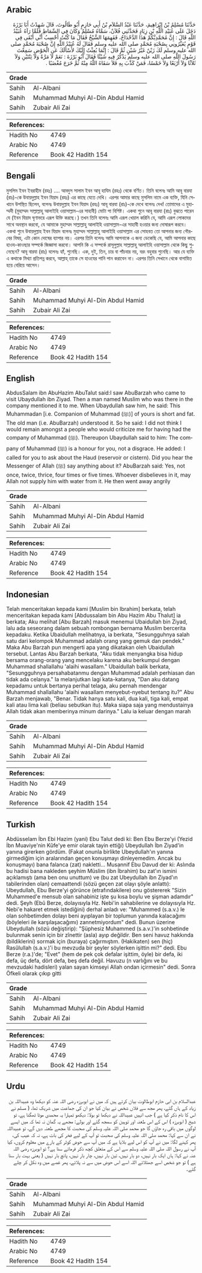 ## Arabic


<div dir="rtl" lang="ar" style={{fontSize:'larger',backgroundColor:'#f8f9fa',padding:20}}>
حَدَّثَنَا مُسْلِمُ بْنُ إِبْرَاهِيمَ، حَدَّثَنَا عَبْدُ السَّلاَمِ بْنُ أَبِي حَازِمٍ أَبُو طَالُوتَ، قَالَ شَهِدْتُ أَبَا بَرْزَةَ دَخَلَ عَلَى عُبَيْدِ اللَّهِ بْنِ زِيَادٍ فَحَدَّثَنِي فُلاَنٌ، سَمَّاهُ مُسْلِمٌ وَكَانَ فِي السِّمَاطِ فَلَمَّا رَآهُ عُبَيْدُ اللَّهِ قَالَ ‏:‏ إِنَّ مُحَمَّدِيَّكُمْ هَذَا الدَّحْدَاحُ، فَفَهِمَهَا الشَّيْخُ فَقَالَ مَا كُنْتُ أَحْسِبُ أَنِّي أَبْقَى فِي قَوْمٍ يُعَيِّرُونِي بِصُحْبَةِ مُحَمَّدٍ صلى الله عليه وسلم فَقَالَ لَهُ عُبَيْدُ اللَّهِ إِنَّ صُحْبَةَ مُحَمَّدٍ صلى الله عليه وسلم لَكَ زَيْنٌ غَيْرُ شَيْنٍ ثُمَّ قَالَ ‏:‏ إِنَّمَا بُعِثْتُ إِلَيْكَ لأَسْأَلَكَ عَنِ الْحَوْضِ سَمِعْتَ رَسُولَ اللَّهِ صلى الله عليه وسلم يَذْكُرُ فِيهِ شَيْئًا فَقَالَ أَبُو بَرْزَةَ ‏:‏ نَعَمْ لاَ مَرَّةً وَلاَ ثِنْتَيْنِ وَلاَ ثَلاَثًا وَلاَ أَرْبَعًا وَلاَ خَمْسًا، فَمَنْ كَذَّبَ بِهِ فَلاَ سَقَاهُ اللَّهُ مِنْهُ ثُمَّ خَرَجَ مُغْضَبًا ‏.‏
</div>
<div style={{backgroundColor:'#f8f9fa',padding:20, marginBottom: 10}}><table> <thead> <tr> <th>Grade</th> <th></th> </tr> </thead> <tbody> <tr><td>Sahih</td><td>Al-Albani</td></tr><tr><td>Sahih</td><td>Muhammad Muhyi Al-Din Abdul Hamid</td></tr><tr><td>Sahih</td><td>Zubair Ali Zai</td></tr></tbody></table><table> <thead> <tr> <th>References:</th> <th></th> </tr> </thead> <tbody><tr><td>Hadith No</td><td>4749</td></tr><tr><td>Arabic No</td><td>4749</td></tr><tr><td>Reference</td><td>Book 42 Hadith 154</td></tr></tbody></table></div>

## Bengali


<div dir="ltr" lang="bn" style={{fontSize:'larger',backgroundColor:'#f8f9fa',padding:20}}>
মুসলিম ইবন ইবরাহীম (রহঃ) .... আবদুস সালাম ইবন আবূ হাযিম (রহঃ) থেকে বর্ণিত। তিনি বলেনঃ আমি আবূ বারযা (রাঃ)-কে উবায়দুল্লাহ ইবন যিয়াদ (রহঃ) এর কাছে যেতে দেখি। এরপর আমার কাছে মুসলিম নামে এক ব্যক্তি, যিনি সেখানে উপস্থিত ছিলেন, বলেনঃ উবায়দুল্লাহ ইবন যিয়াদ (রহঃ) আবূ বারযা (রাঃ)-কে দেখে বলেনঃ দেখ! তোমাদের এ মুহাম্মদী (মুহাম্মদ সাল্লাল্লাহু আলাইহি ওয়াসাল্লাম-এর সাহাবী) মোটা পা বিশিষ্ট। একথা শুনে আবূ বারযা (রাঃ) বুঝতে পারেন যে (ইবন যিয়াদ ঘৃণাভরে এরূপ উক্তি করছে।) তখন তিনি বলেনঃ আমি এরূপ খেয়াল করিনি যে, আমি এরূপ লোকদের সাথে অবস্থান করবো, যে আমাকে মুহাম্মদ সাল্লাল্লাহু আলাইহি ওয়াসাল্লাম-এর সাহাবী হওয়ার জন্য দোষারূপ করবে। একথা শুনে উবায়দুল্লাহ ইবন যিয়াদ বলেনঃ মুহাম্মদ সাল্লাল্লাহু আলাইহি ওয়াসাল্লাম এর সোহবত তো আপনার জন্য গৌরবের বিষয়, এটা কোন দোষের ব্যাপার নয়। এরপর তিনি বলেনঃ আমি আপনাকে এ জন্য ডেকেছি যে, আমি আপনার কাছে হাওয-কাওছার সম্পর্কে জিজ্ঞাসা করবো। আপনি কি এ সম্পর্কে রাসূলুল্লাহ সাল্লাল্লাহু আলাইহি ওয়াসাল্লাম থেকে কিছু শুনেছেন? আবূ বারযা (রাঃ) বলেনঃ হ্যাঁ, শুনেছি। এক, দুই, তিন, চার বা পাঁচবার নয়, বরং বহুবার শুনেছি। আর যে ব্যক্তি এ কথাকে মিথ্যা প্রতিপন্ন করবে, আল্লাহ্‌ তাকে সে হাওযের পানি পান করাবেন না। এরপর তিনি সেখানে থেকে বাগান্বিত হয়ে বেরিয়ে আসেন।
</div>
<div style={{backgroundColor:'#f8f9fa',padding:20, marginBottom: 10}}><table> <thead> <tr> <th>Grade</th> <th></th> </tr> </thead> <tbody> <tr><td>Sahih</td><td>Al-Albani</td></tr><tr><td>Sahih</td><td>Muhammad Muhyi Al-Din Abdul Hamid</td></tr><tr><td>Sahih</td><td>Zubair Ali Zai</td></tr></tbody></table><table> <thead> <tr> <th>References:</th> <th></th> </tr> </thead> <tbody><tr><td>Hadith No</td><td>4749</td></tr><tr><td>Arabic No</td><td>4749</td></tr><tr><td>Reference</td><td>Book 42 Hadith 154</td></tr></tbody></table></div>

## English


<div dir="ltr" lang="en" style={{fontSize:'larger',backgroundColor:'#f8f9fa',padding:20}}>
AbdusSalam ibn AbuHazim AbuTalut said:I saw AbuBarzah who came to visit Ubaydullah ibn Ziyad. Then a man named Muslim who was there in the company mentioned it to me. When Ubaydullah saw him, he said: This Muhammadan [i.e. Companion of Muhammad (ﷺ)] of yours is short and fat. The old man (i.e. AbuBarzah) understood it. So he said: I did not think I would remain amongst a people who would criticize me for having had the company of Muhammad (ﷺ). Thereupon Ubaydullah said to him: The company of Muhammad (ﷺ) is a honour for you, not a disgrace. He added: I called for you to ask about the Haud (reservoir or cistern). Did you hear the Messenger of Allah (ﷺ) say anything about it? AbuBarzah said: Yes, not once, twice, thrice, four times or five times. Whoever disbelieves in it, may Allah not supply him with water from it. He then went away angrily
</div>
<div style={{backgroundColor:'#f8f9fa',padding:20, marginBottom: 10}}><table> <thead> <tr> <th>Grade</th> <th></th> </tr> </thead> <tbody> <tr><td>Sahih</td><td>Al-Albani</td></tr><tr><td>Sahih</td><td>Muhammad Muhyi Al-Din Abdul Hamid</td></tr><tr><td>Sahih</td><td>Zubair Ali Zai</td></tr></tbody></table><table> <thead> <tr> <th>References:</th> <th></th> </tr> </thead> <tbody><tr><td>Hadith No</td><td>4749</td></tr><tr><td>Arabic No</td><td>4749</td></tr><tr><td>Reference</td><td>Book 42 Hadith 154</td></tr></tbody></table></div>

## Indonesian


<div dir="ltr" lang="id" style={{fontSize:'larger',backgroundColor:'#f8f9fa',padding:20}}>
Telah menceritakan kepada kami [Muslim bin Ibrahim] berkata, telah menceritakan kepada kami [Abdussalam bin Abu Hazim Abu Thalut] ia berkata; Aku melihat [Abu Barzah] masuk menemui Ubaidullah bin Ziyad, lalu ada seseorang dalam sebuah rombongan bernama Muslim bercerita kepadaku. Ketika Ubaidullah melihatnya, ia berkata, "Sesungguhnya salah satu dari kelompok Muhammad adalah orang yang gemuk dan pendek." Maka Abu Barzah pun mengerti apa yang dikatakan oleh Ubaidullah tersebut. Lantas Abu Barzah berkata, "Aku tidak menyangka bisa hidup bersama orang-orang yang mencelaku karena aku berkumpul dengan Muhammad shallallahu 'alaihi wasallam." Ubaidullah balik berkata, "Sesungguhnya persahabatanmu dengan Muhammad adalah perhiasan dan tidak ada celanya." Ia melanjutkan lagi kata-katanya, "Dan aku datang kepadamu untuk bertanya perihal telaga, aku pernah mendengar Muhammad shallallahu 'alaihi wasallam menyebut-nyebut tentang itu?" Abu Barzah menjawab, "Benar. Tidak hanya satu kali, dua kali, tiga kali, empat kali atau lima kali (beliau sebutkan itu). Maka siapa saja yang mendustainya Allah tidak akan memberinya minum darinya." Lalu ia keluar dengan marah
</div>
<div style={{backgroundColor:'#f8f9fa',padding:20, marginBottom: 10}}><table> <thead> <tr> <th>Grade</th> <th></th> </tr> </thead> <tbody> <tr><td>Sahih</td><td>Al-Albani</td></tr><tr><td>Sahih</td><td>Muhammad Muhyi Al-Din Abdul Hamid</td></tr><tr><td>Sahih</td><td>Zubair Ali Zai</td></tr></tbody></table><table> <thead> <tr> <th>References:</th> <th></th> </tr> </thead> <tbody><tr><td>Hadith No</td><td>4749</td></tr><tr><td>Arabic No</td><td>4749</td></tr><tr><td>Reference</td><td>Book 42 Hadith 154</td></tr></tbody></table></div>

## Turkish


<div dir="ltr" lang="tr" style={{fontSize:'larger',backgroundColor:'#f8f9fa',padding:20}}>
Abdüsselam İbn Ebi Hazim (yani) Ebu Talut dedi ki: Ben Ebu Berze'yi (Yezid İbn Muaviye'nin Kûfe'ye emir olarak tayin ettiği) Ubeydullah İbn Ziyad'in yanına girerken gördüm. (Fakat onunla birlikte Ubeydullah'ın yanına girmediğim için aralarından geçen konuşmayı dinleyemedim. Ancak bu konuşmayı) bana falanca (zat) nakletti... Musannif Ebu Davud der ki: Aslında bu hadisi bana nakleden şeyhim Müslim (ibn İbrahim) bu zat'ın ismini açıklamıştı (ama ben onu unuttum) ve (bu zat Ubeydullah ibn Ziyad'ın tabilerinden olan) cemaattendi (sözü geçen zat olayı şöyle anlattı): Ubeydullah, Ebu Berze'yi görünce (etrafındakilere) onu göstererek "Sizin Muhammed'e mensub olan sahabiniz işte şu kısa boylu ve şişman adamdır" dedi. Şeyh (Ebû Berze, dolayısıyla Hz. Nebi'in sahabilerine ve dolayısıyla Hz. Nebi'e hakaret etmek istediğini) derhal anladı ve: "Muhammed (s.a.v.) le olan sohbetimden dolayı beni ayıplayan bir toplumun yanında kalacağımı (böyleleri ile karşılaşacağımı) zannetmiyordum" dedi. Bunun üzerine Ubeydullah (sözü değiştirip): "Şüphesiz Muhammed (s.a.v.)'in sohbetinde bulunmak senin için bir zînettir (asla) ayıp değildir. Ben seni havuz hakkında (bildiklerini) sormak için (buraya) çağırmıştım. (Hakikaten) sen (hiç) Rasûlullah (s.a.v.)'i bu mevzuda bir şeyler söylerken işittin mi?" dedi. Ebu Berze (r.a.)'de; "Evet" (hem de pek çok defalar işittim, öyle) bir defa, iki defa, üç defa, dört defa, beş defa değil. Havuzu (n varlığını ve bu mevzudaki hadisleri) yalan sayan kimseyi Allah ondan içirmesin" dedi. Sonra Öfkeli olarak çıkıp gitti
</div>
<div style={{backgroundColor:'#f8f9fa',padding:20, marginBottom: 10}}><table> <thead> <tr> <th>Grade</th> <th></th> </tr> </thead> <tbody> <tr><td>Sahih</td><td>Al-Albani</td></tr><tr><td>Sahih</td><td>Muhammad Muhyi Al-Din Abdul Hamid</td></tr><tr><td>Sahih</td><td>Zubair Ali Zai</td></tr></tbody></table><table> <thead> <tr> <th>References:</th> <th></th> </tr> </thead> <tbody><tr><td>Hadith No</td><td>4749</td></tr><tr><td>Arabic No</td><td>4749</td></tr><tr><td>Reference</td><td>Book 42 Hadith 154</td></tr></tbody></table></div>

## Urdu


<div dir="rtl" lang="ur" style={{fontSize:'larger',backgroundColor:'#f8f9fa',padding:20}}>
عبدالسلام بن ابی حازم ابوطالوت بیان کرتے ہیں کہ میں نے ابوبرزہ رضی اللہ عنہ کو دیکھا وہ عبیداللہ بن زیاد کے ہاں گئے، پھر مجھ سے فلاں شخص نے بیان کیا جو ان کی جماعت میں شریک تھا، ( مسلم نے اس کا نام ذکر کیا ہے ) جب انہیں عبیداللہ نے دیکھا تو بولا: دیکھو تمہارا یہ محمدی موٹا ٹھگنا ہے، تو شیخ ( ابوبرزہ ) اس کے اس طعنہ اور توہین کو سمجھ گئے اور بولے: مجھے یہ گمان نہ تھا کہ میں ایسے لوگوں میں باقی رہ جاؤں گا جو محمد صلی اللہ علیہ وسلم کی صحبت کا مجھے طعنہ دیں گے، تو عبیداللہ نے ان سے کہا: محمد صلی اللہ علیہ وسلم کی صحبت تو آپ کے لیے فخر کی بات ہے، نہ کہ عیب کی، پھر کہنے لگا: میں نے آپ کو اس لیے بلایا ہے کہ میں آپ سے حوض کوثر کے بارے میں معلوم کروں، کیا آپ نے رسول اللہ صلی اللہ علیہ وسلم سے اس کے متعلق کچھ ذکر فرماتے سنا ہے؟ تو ابوبرزہ رضی اللہ عنہ نے کہا: ہاں ایک بار نہیں، دو بار نہیں، تین بار نہیں، چار بار نہیں، پانچ بار نہیں ( یعنی بہت بار سنا ہے ) تو جو شخص اسے جھٹلائے اللہ اسے اس حوض میں سے نہ پلائے، پھر غصے میں وہ نکل کر چلے گئے۔
</div>
<div style={{backgroundColor:'#f8f9fa',padding:20, marginBottom: 10}}><table> <thead> <tr> <th>Grade</th> <th></th> </tr> </thead> <tbody> <tr><td>Sahih</td><td>Al-Albani</td></tr><tr><td>Sahih</td><td>Muhammad Muhyi Al-Din Abdul Hamid</td></tr><tr><td>Sahih</td><td>Zubair Ali Zai</td></tr></tbody></table><table> <thead> <tr> <th>References:</th> <th></th> </tr> </thead> <tbody><tr><td>Hadith No</td><td>4749</td></tr><tr><td>Arabic No</td><td>4749</td></tr><tr><td>Reference</td><td>Book 42 Hadith 154</td></tr></tbody></table></div>